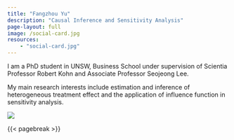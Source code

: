 ```yaml
---
title: "Fangzhou Yu"
description: "Causal Inference and Sensitivity Analysis"
page-layout: full
image: /social-card.jpg
resources:
    - "social-card.jpg"
---
```


::: {.column-page-inset}
::: {.column-page-inset-left}
I am a PhD student in UNSW, Business School under supervision of Scientia Professor Robert Kohn and Associate Professor Seojeong Lee. 

My main research interests include estimation and inference of heterogeneous treatment effect and the application of influence function in sensitivity analysis.
:::

<div class="column-margin column-container">
![](headshot.jpg){.rounded}
</div>
:::

{{< pagebreak >}}

::: {.column-page-inset .text-center}
```{=html}
<a class="btn btn-outline-dark", href="https://twitter.com/miryo87s" target="_blank" rel="noopener noreferrer">
    <i class="bi bi-twitter" role='img' aria-label='Twitter'></i>
</a>
<a class="btn btn-outline-dark", href="https://github.com/miryo87s" target="_blank" rel="noopener noreferrer">
    <i class="bi bi-github" role='img' aria-label='Github'></i>
</a>
<a class="btn btn-outline-dark", href="z5173794@ad.unsw.edu.au" target="_blank" rel="noopener noreferrer">
    <i class="ai bi-envelope" role='img' aria-label='email'></i>
</a>
```
:::
